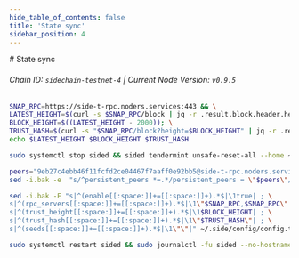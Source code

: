 ```yaml
---
hide_table_of_contents: false
title: 'State sync'
sidebar_position: 4
---
```


<div class="h1-with-icon icon-side">
  # State sync
</div>

###### Chain ID: `sidechain-testnet-4` | Current Node Version: `v0.9.5`

```bash
SNAP_RPC=https://side-t-rpc.noders.services:443 && \
LATEST_HEIGHT=$(curl -s $SNAP_RPC/block | jq -r .result.block.header.height); \
BLOCK_HEIGHT=$((LATEST_HEIGHT - 2000)); \
TRUST_HASH=$(curl -s "$SNAP_RPC/block?height=$BLOCK_HEIGHT" | jq -r .result.block_id.hash) && \
echo $LATEST_HEIGHT $BLOCK_HEIGHT $TRUST_HASH
```

```bash
sudo systemctl stop sided && sided tendermint unsafe-reset-all --home ~/.side --keep-addr-book
```

```bash
peers="9eb27c4ebb46f11fcfd2ce04467f7aaff0e92bb5@side-t-rpc.noders.services:26356"
sed -i.bak -e  "s/^persistent_peers *=.*/persistent_peers = \"$peers\"/" ~/.side/config/config.toml
```

```bash
sed -i.bak -E "s|^(enable[[:space:]]+=[[:space:]]+).*$|\1true| ; \
s|^(rpc_servers[[:space:]]+=[[:space:]]+).*$|\1\"$SNAP_RPC,$SNAP_RPC\"| ; \
s|^(trust_height[[:space:]]+=[[:space:]]+).*$|\1$BLOCK_HEIGHT| ; \
s|^(trust_hash[[:space:]]+=[[:space:]]+).*$|\1\"$TRUST_HASH\"| ; \
s|^(seeds[[:space:]]+=[[:space:]]+).*$|\1\"\"|" ~/.side/config/config.toml
```

```bash
sudo systemctl restart sided && sudo journalctl -fu sided --no-hostname -o cat
```
